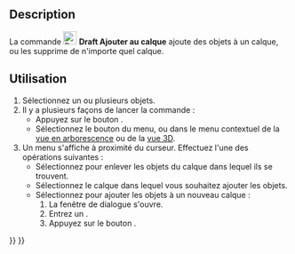 <languages/>

{{Docnav/fr
|[[Draft_SelectGroup/fr|Sélection groupée]]
|[[Draft_AddToGroup/fr|Ajouter au groupe]]
|[[Draft_Workbench/fr|Atelier Draft]]
|IconL=Draft_SelectGroup.svg
|IconR=Draft_AddToGroup.svg
|IconC=Workbench_Draft.svg
}}

{{GuiCommand/fr
|Name=Draft AddToLayer
|Name/fr=Draft Ajouter au calque
|MenuLocation=Utilitaires → Ajouter à un calque...
|Workbenches=[[Draft_Workbench/fr|Draft]]
|Version=1.1
|SeeAlso=[[Draft_LayerManager/fr|Draft Gestionnaire de calques]]
}}

==Description==

La commande [[Image:Draft_AddToLayer.svg|24px]] '''Draft Ajouter au calque''' ajoute des objets à un calque, ou les supprime de n'importe quel calque. {{Version/fr|1.1}}

<span id="Usage"></span>
==Utilisation==

# Sélectionnez un ou plusieurs objets.
# Il y a plusieurs façons de lancer la commande :
#* Appuyez sur le bouton {{Button|[[Image:Draft_AddToLayer.svg|16px]] [[Draft_AddToLayer/fr|Ajouter à un calque...]]}}.
#* Sélectionnez le bouton {{MenuCommand|Utilitaires → [[Image:Draft_AddToLayer.svg|16px]] [[Draft_AddToLayer/fr|Ajouter à un calque...]]}} du menu, ou dans le menu contextuel de la [[Tree_view/fr|vue en arborescence]] ou de la [[3D_view/fr|vue 3D]].
# Un menu s'affiche à proximité du curseur. Effectuez l'une des opérations suivantes :
#* Sélectionnez {{MenuCommand|[[Image:List-remove.svg|16px]] Supprimer du calque}} pour enlever les objets du calque dans lequel ils se trouvent.
#* Sélectionnez le calque dans lequel vous souhaitez ajouter les objets.
#* Sélectionnez {{MenuCommand|[[Image:List-add.svg|16px]] Ajouter à un nouveau calque...}} pour ajouter les objets à un nouveau calque :
#*# La fenêtre de dialogue {{MenuCommand|Créer un nouveau calque}} s'ouvre.
#*# Entrez un {{MenuCommand|Nom du calque}}.
#*# Appuyez sur le bouton {{Button|OK}}.


{{Docnav/fr
|[[Draft_SelectGroup/fr|Sélection groupée]]
|[[Draft_AddToGroup/fr|Ajouter au groupe]]
|[[Draft_Workbench/fr|Atelier Draft]]
|IconL=Draft_SelectGroup.svg
|IconR=Draft_AddToGroup.svg
|IconC=Workbench_Draft.svg
}}

{{Draft Tools navi{{#translation:}}}}
{{Userdocnavi{{#translation:}}}}